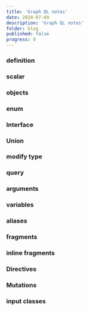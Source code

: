 ```yaml
---
title: 'Graph QL notes'
date: 2020-07-09
description: 'Graph QL notes'
folder: blog
published: false
progress: 0
---
```


### definition

### scalar

### objects

### enum

### Interface

### Union

### modify type

### query

### arguments

### variables

### aliases

### fragments

### inline fragments

### Directives

### Mutations

### input classes
